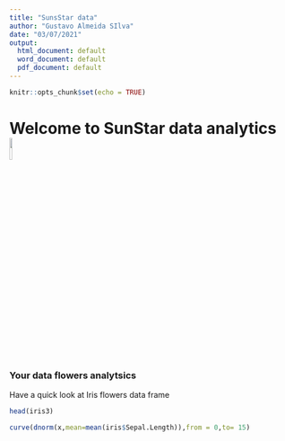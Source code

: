 ```yaml
---
title: "SunsStar data"
author: "Gustavo Almeida SIlva"
date: "03/07/2021"
output:
  html_document: default
  word_document: default
  pdf_document: default
---
```


```r
knitr::opts_chunk$set(echo = TRUE)
```

# Welcome to SunStar data analytics![](sunstar.png){width=10%}{fig.align='right'}

### Your data flowers analytsics
Have a quick look at Iris flowers data frame

```r
head(iris3)
```

```r
curve(dnorm(x,mean=mean(iris$Sepal.Length)),from = 0,to= 15)

```

